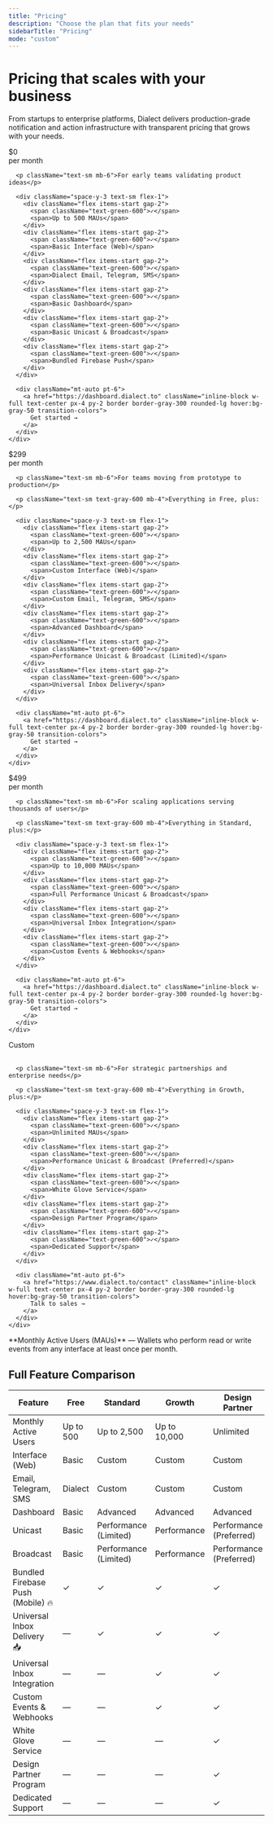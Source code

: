 ```yaml
---
title: "Pricing"
description: "Choose the plan that fits your needs"
sidebarTitle: "Pricing"
mode: "custom"
---
```


<div className="max-w-6xl mx-auto px-8 py-12">

<div className="text-center mt-8 mb-16">

<h1 className="text-6xl mb-4 text-black max-w-3xl mx-auto">Pricing that scales with your business</h1>

<p className="text-lg text-gray-600 mt-8 max-w-4xl mx-auto">
From startups to enterprise platforms, Dialect delivers production-grade notification and action infrastructure with transparent pricing that grows with your needs.
</p>

</div>

<CardGroup cols={4}>
  <Card title="Free" icon="seedling">
    <div className="flex flex-col h-full min-h-[500px]">
      <div className="mb-4">
        <div className="text-5xl text-black">$0</div>
        <div className="text-sm text-gray-500">per month</div>
      </div>

      <p className="text-sm mb-6">For early teams validating product ideas</p>

      <div className="space-y-3 text-sm flex-1">
        <div className="flex items-start gap-2">
          <span className="text-green-600">✓</span>
          <span>Up to 500 MAUs</span>
        </div>
        <div className="flex items-start gap-2">
          <span className="text-green-600">✓</span>
          <span>Basic Interface (Web)</span>
        </div>
        <div className="flex items-start gap-2">
          <span className="text-green-600">✓</span>
          <span>Dialect Email, Telegram, SMS</span>
        </div>
        <div className="flex items-start gap-2">
          <span className="text-green-600">✓</span>
          <span>Basic Dashboard</span>
        </div>
        <div className="flex items-start gap-2">
          <span className="text-green-600">✓</span>
          <span>Basic Unicast & Broadcast</span>
        </div>
        <div className="flex items-start gap-2">
          <span className="text-green-600">✓</span>
          <span>Bundled Firebase Push</span>
        </div>
      </div>

      <div className="mt-auto pt-6">
        <a href="https://dashboard.dialect.to" className="inline-block w-full text-center px-4 py-2 border border-gray-300 rounded-lg hover:bg-gray-50 transition-colors">
          Get started →
        </a>
      </div>
    </div>
  </Card>

  <Card title="Standard" icon="rocket">
    <div className="flex flex-col h-full min-h-[500px]">
      <div className="mb-4">
        <div className="text-5xl text-black">$299</div>
        <div className="text-sm text-gray-500">per month</div>
      </div>

      <p className="text-sm mb-6">For teams moving from prototype to production</p>

      <p className="text-sm text-gray-600 mb-4">Everything in Free, plus:</p>

      <div className="space-y-3 text-sm flex-1">
        <div className="flex items-start gap-2">
          <span className="text-green-600">✓</span>
          <span>Up to 2,500 MAUs</span>
        </div>
        <div className="flex items-start gap-2">
          <span className="text-green-600">✓</span>
          <span>Custom Interface (Web)</span>
        </div>
        <div className="flex items-start gap-2">
          <span className="text-green-600">✓</span>
          <span>Custom Email, Telegram, SMS</span>
        </div>
        <div className="flex items-start gap-2">
          <span className="text-green-600">✓</span>
          <span>Advanced Dashboard</span>
        </div>
        <div className="flex items-start gap-2">
          <span className="text-green-600">✓</span>
          <span>Performance Unicast & Broadcast (Limited)</span>
        </div>
        <div className="flex items-start gap-2">
          <span className="text-green-600">✓</span>
          <span>Universal Inbox Delivery</span>
        </div>
      </div>

      <div className="mt-auto pt-6">
        <a href="https://dashboard.dialect.to" className="inline-block w-full text-center px-4 py-2 border border-gray-300 rounded-lg hover:bg-gray-50 transition-colors">
          Get started →
        </a>
      </div>
    </div>
  </Card>

  <Card title="Growth" icon="chart-line">
    <div className="flex flex-col h-full min-h-[500px]">
      <div className="mb-4">
        <div className="text-5xl text-black">$499</div>
        <div className="text-sm text-gray-500">per month</div>
      </div>

      <p className="text-sm mb-6">For scaling applications serving thousands of users</p>

      <p className="text-sm text-gray-600 mb-4">Everything in Standard, plus:</p>

      <div className="space-y-3 text-sm flex-1">
        <div className="flex items-start gap-2">
          <span className="text-green-600">✓</span>
          <span>Up to 10,000 MAUs</span>
        </div>
        <div className="flex items-start gap-2">
          <span className="text-green-600">✓</span>
          <span>Full Performance Unicast & Broadcast</span>
        </div>
        <div className="flex items-start gap-2">
          <span className="text-green-600">✓</span>
          <span>Universal Inbox Integration</span>
        </div>
        <div className="flex items-start gap-2">
          <span className="text-green-600">✓</span>
          <span>Custom Events & Webhooks</span>
        </div>
      </div>

      <div className="mt-auto pt-6">
        <a href="https://dashboard.dialect.to" className="inline-block w-full text-center px-4 py-2 border border-gray-300 rounded-lg hover:bg-gray-50 transition-colors">
          Get started →
        </a>
      </div>
    </div>
  </Card>

  <Card title="Design Partner" icon="handshake">
    <div className="flex flex-col h-full min-h-[500px]">
      <div className="mb-4">
        <div className="text-5xl text-black">Custom</div>
        <div className="text-sm text-gray-500">&nbsp;</div>
      </div>

      <p className="text-sm mb-6">For strategic partnerships and enterprise needs</p>

      <p className="text-sm text-gray-600 mb-4">Everything in Growth, plus:</p>

      <div className="space-y-3 text-sm flex-1">
        <div className="flex items-start gap-2">
          <span className="text-green-600">✓</span>
          <span>Unlimited MAUs</span>
        </div>
        <div className="flex items-start gap-2">
          <span className="text-green-600">✓</span>
          <span>Performance Unicast & Broadcast (Preferred)</span>
        </div>
        <div className="flex items-start gap-2">
          <span className="text-green-600">✓</span>
          <span>White Glove Service</span>
        </div>
        <div className="flex items-start gap-2">
          <span className="text-green-600">✓</span>
          <span>Design Partner Program</span>
        </div>
        <div className="flex items-start gap-2">
          <span className="text-green-600">✓</span>
          <span>Dedicated Support</span>
        </div>
      </div>

      <div className="mt-auto pt-6">
        <a href="https://www.dialect.to/contact" className="inline-block w-full text-center px-4 py-2 border border-gray-300 rounded-lg hover:bg-gray-50 transition-colors">
          Talk to sales →
        </a>
      </div>
    </div>
  </Card>
</CardGroup>

<div className="my-8">
<Info>
**Monthly Active Users (MAUs)** — Wallets who perform read or write events from any interface at least once per month.
</Info>
</div>

<div className="mt-16">
<h2 className="text-3xl text-black text-center mb-8">Full Feature Comparison</h2>

<div className="overflow-x-auto">
<table className="w-full border-collapse text-black">
  <thead>
    <tr className="border-b-2 border-gray-300">
      <th className="text-left p-4 font-semibold text-black">Feature</th>
      <th className="text-center p-4 font-semibold text-black">Free</th>
      <th className="text-center p-4 font-semibold text-black">Standard</th>
      <th className="text-center p-4 font-semibold text-black">Growth</th>
      <th className="text-center p-4 font-semibold text-black">Design Partner</th>
    </tr>
  </thead>
  <tbody>
    <tr className="border-b border-gray-200">
      <td className="p-4 font-medium text-black">Monthly Active Users</td>
      <td className="text-center p-4 text-black">Up to 500</td>
      <td className="text-center p-4 text-black">Up to 2,500</td>
      <td className="text-center p-4 text-black">Up to 10,000</td>
      <td className="text-center p-4 text-black">Unlimited</td>
    </tr>
    <tr className="border-b border-gray-200 bg-gray-50">
      <td className="p-4 font-medium text-black">Interface (Web)</td>
      <td className="text-center p-4 text-black">Basic</td>
      <td className="text-center p-4 text-black">Custom</td>
      <td className="text-center p-4 text-black">Custom</td>
      <td className="text-center p-4 text-black">Custom</td>
    </tr>
    <tr className="border-b border-gray-200">
      <td className="p-4 font-medium text-black">Email, Telegram, SMS</td>
      <td className="text-center p-4 text-black">Dialect</td>
      <td className="text-center p-4 text-black">Custom</td>
      <td className="text-center p-4 text-black">Custom</td>
      <td className="text-center p-4 text-black">Custom</td>
    </tr>
    <tr className="border-b border-gray-200 bg-gray-50">
      <td className="p-4 font-medium text-black">Dashboard</td>
      <td className="text-center p-4 text-black">Basic</td>
      <td className="text-center p-4 text-black">Advanced</td>
      <td className="text-center p-4 text-black">Advanced</td>
      <td className="text-center p-4 text-black">Advanced</td>
    </tr>
    <tr className="border-b border-gray-200">
      <td className="p-4 font-medium text-black">Unicast</td>
      <td className="text-center p-4 text-black">Basic</td>
      <td className="text-center p-4 text-black">Performance (Limited)</td>
      <td className="text-center p-4 text-black">Performance</td>
      <td className="text-center p-4 text-black">Performance (Preferred)</td>
    </tr>
    <tr className="border-b border-gray-200 bg-gray-50">
      <td className="p-4 font-medium text-black">Broadcast</td>
      <td className="text-center p-4 text-black">Basic</td>
      <td className="text-center p-4 text-black">Performance (Limited)</td>
      <td className="text-center p-4 text-black">Performance</td>
      <td className="text-center p-4 text-black">Performance (Preferred)</td>
    </tr>
    <tr className="border-b border-gray-200">
      <td className="p-4 font-medium text-black">Bundled Firebase Push (Mobile) 🔥</td>
      <td className="text-center p-4"><span className="text-green-600">✓</span></td>
      <td className="text-center p-4"><span className="text-green-600">✓</span></td>
      <td className="text-center p-4"><span className="text-green-600">✓</span></td>
      <td className="text-center p-4"><span className="text-green-600">✓</span></td>
    </tr>
    <tr className="border-b border-gray-200 bg-gray-50">
      <td className="p-4 font-medium text-black">Universal Inbox Delivery 📥</td>
      <td className="text-center p-4"><span className="text-gray-400">—</span></td>
      <td className="text-center p-4"><span className="text-green-600">✓</span></td>
      <td className="text-center p-4"><span className="text-green-600">✓</span></td>
      <td className="text-center p-4"><span className="text-green-600">✓</span></td>
    </tr>
    <tr className="border-b border-gray-200">
      <td className="p-4 font-medium text-black">Universal Inbox Integration</td>
      <td className="text-center p-4"><span className="text-gray-400">—</span></td>
      <td className="text-center p-4"><span className="text-gray-400">—</span></td>
      <td className="text-center p-4"><span className="text-green-600">✓</span></td>
      <td className="text-center p-4"><span className="text-green-600">✓</span></td>
    </tr>
    <tr className="border-b border-gray-200 bg-gray-50">
      <td className="p-4 font-medium text-black">Custom Events & Webhooks</td>
      <td className="text-center p-4"><span className="text-gray-400">—</span></td>
      <td className="text-center p-4"><span className="text-gray-400">—</span></td>
      <td className="text-center p-4"><span className="text-green-600">✓</span></td>
      <td className="text-center p-4"><span className="text-green-600">✓</span></td>
    </tr>
    <tr className="border-b border-gray-200">
      <td className="p-4 font-medium text-black">White Glove Service</td>
      <td className="text-center p-4"><span className="text-gray-400">—</span></td>
      <td className="text-center p-4"><span className="text-gray-400">—</span></td>
      <td className="text-center p-4"><span className="text-gray-400">—</span></td>
      <td className="text-center p-4"><span className="text-green-600">✓</span></td>
    </tr>
    <tr className="border-b border-gray-200 bg-gray-50">
      <td className="p-4 font-medium text-black">Design Partner Program</td>
      <td className="text-center p-4"><span className="text-gray-400">—</span></td>
      <td className="text-center p-4"><span className="text-gray-400">—</span></td>
      <td className="text-center p-4"><span className="text-gray-400">—</span></td>
      <td className="text-center p-4"><span className="text-green-600">✓</span></td>
    </tr>
    <tr className="border-b border-gray-200">
      <td className="p-4 font-medium text-black">Dedicated Support</td>
      <td className="text-center p-4"><span className="text-gray-400">—</span></td>
      <td className="text-center p-4"><span className="text-gray-400">—</span></td>
      <td className="text-center p-4"><span className="text-gray-400">—</span></td>
      <td className="text-center p-4"><span className="text-green-600">✓</span></td>
    </tr>
  </tbody>
</table>
</div>
</div>

</div>
